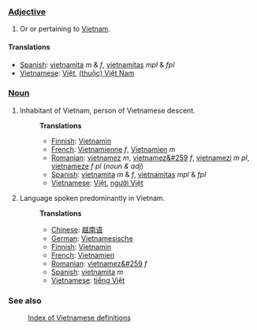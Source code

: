 ===[[Adjective]]===
#Or or pertaining to [[Vietnam]].

====Translations====
*[[Spanish]]: [[vietnamita]] ''m'' &amp; ''f'', [[vietnamitas]] ''mpl'' &amp; ''fpl''
*[[Vietnamese]]: [[Việt]], [[Việt Nam|(thuộc) Việt Nam]]

===[[Noun]]===
#Inhabitant of Vietnam, person of Vietnamese descent.
#:'''Translations'''
#:*[[Finnish]]: [[Vietnamin]]
#:*[[French]]: [[Vietnamienne]] ''f'', [[Vietnamien]] ''m''
#:*[[Romanian]]: [[vietnamez]] ''m'', [[vietnamez&#259]] ''f'', [[vietnamezi]] ''m pl'', [[vietnameze]] ''f pl'' (''noun & adj'')
#:*[[Spanish]]: [[vietnamita]] ''m'' &amp; ''f'', [[vietnamitas]] ''mpl'' &amp; ''fpl''
#:*[[Vietnamese]]: [[Việt]], [[người Việt]]
#Language spoken predominantly in Vietnam.
#:'''Translations'''
#:*[[Chinese]]: [[越南语]]
#:*[[German]]: [[Vietnamesische]]
#:*[[Finnish]]: [[Vietnamin]]
#:*[[French]]: [[Vietnamien]]
#:*[[Romanian]]: [[vietnamez&#259]] ''f''
#:*[[Spanish]]: [[vietnamita]] ''m''
#:*[[Vietnamese]]: [[tiếng Việt]]

===See also===
:[[Wiktionary:Vietnamese index|Index of Vietnamese definitions]]